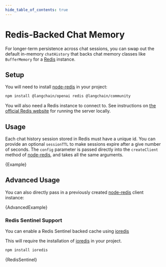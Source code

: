 ```yaml
---
hide_table_of_contents: true
---
```



# Redis-Backed Chat Memory

For longer-term persistence across chat sessions, you can swap out the default in-memory `chatHistory` that backs chat memory classes like `BufferMemory` for a [Redis](https://redis.io/) instance.

## Setup

You will need to install [node-redis](https://github.com/redis/node-redis) in your project:


<IntegrationInstallTooltip></IntegrationInstallTooltip>

```bash npm2yarn
npm install @langchain/openai redis @langchain/community
```

You will also need a Redis instance to connect to. See instructions on [the official Redis website](https://redis.io/docs/getting-started/) for running the server locally.

## Usage

Each chat history session stored in Redis must have a unique id. You can provide an optional `sessionTTL` to make sessions expire after a give number of seconds.
The `config` parameter is passed directly into the `createClient` method of [node-redis](https://github.com/redis/node-redis), and takes all the same arguments.


<CodeBlock language="typescript">{Example}</CodeBlock>

## Advanced Usage

You can also directly pass in a previously created [node-redis](https://github.com/redis/node-redis) client instance:


<CodeBlock language="typescript">{AdvancedExample}</CodeBlock>

### Redis Sentinel Support

You can enable a Redis Sentinel backed cache using [ioredis](https://github.com/redis/ioredis)

This will require the installation of [ioredis](https://github.com/redis/ioredis) in your project.

```bash npm2yarn
npm install ioredis
```


<CodeBlock language="typescript">{RedisSentinel}</CodeBlock>
